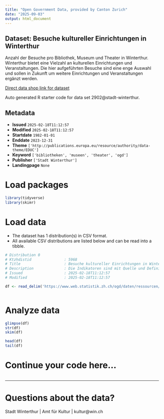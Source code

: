 ```yaml
---
title: "Open Government Data, provided by Canton Zurich"
date: "2025-09-03"
output: html_document
---
```


## Dataset: Besuche kultureller Einrichtungen in Winterthur

Anzahl der Besuche pro Bibliothek, Museum und Theater in Winterthur. Winterthur bietet eine Vielzahl an kulturellen Einrichtungen und Veranstaltungen. Die hier aufgeführten Besuche sind eine enge Auswahl und sollen in Zukunft um weitere Einrichtungen und Veranstaltungen ergänzt werden.

[Direct data shop link for dataset](https://www.zh.ch/de/politik-staat/statistik-daten/datenkatalog.html#/datasets/2902@stadt-winterthur)

Auto generated R starter code for data set 2902@stadt-winterthur.

## Metadata

- **Issued** `2025-02-18T11:12:57`
- **Modified** `2025-02-18T11:12:57`
- **Startdate** `1982-01-01`
- **Enddate** `2023-12-31`
- **Theme** `['http://publications.europa.eu/resource/authority/data-theme/EDUC']`
- **Keyword** `['bibliotheken', 'museen', 'theater', 'ogd']`
- **Publisher** `['Stadt Winterthur']`
- **Landingpage** `None`


# Load packages

```r

library(tidyverse)
library(skimr)

```

# Load data

-   The dataset has 1 distribution(s) in CSV format.
-   All available CSV distributions are listed below and can be read into a tibble.

```r

# Distribution 0
# Ktzhdistid               : 5968
# Title                    : Besuche kultureller Einrichtungen in Winterthur
# Description              : Die Indikatoren sind mit Quelle und Definition in der Ressource «Dokumentation Daten» vollständig beschrieben.
# Issued                   : 2025-02-18T11:12:57
# Modified                 : 2025-02-18T11:12:57

df <- read_delim('https://www.web.statistik.zh.ch/ogd/daten/ressourcen/KTZH_00002902_00005968.csv')



```

# Analyze data

```r

glimpse(df)
str(df)
skim(df)

head(df)
tail(df)

```

# Continue your code here...

```r

```

------------------------------------------------------------------------

# Questions about the data?

Stadt Winterthur | Amt für Kultur | kultur@win.ch
